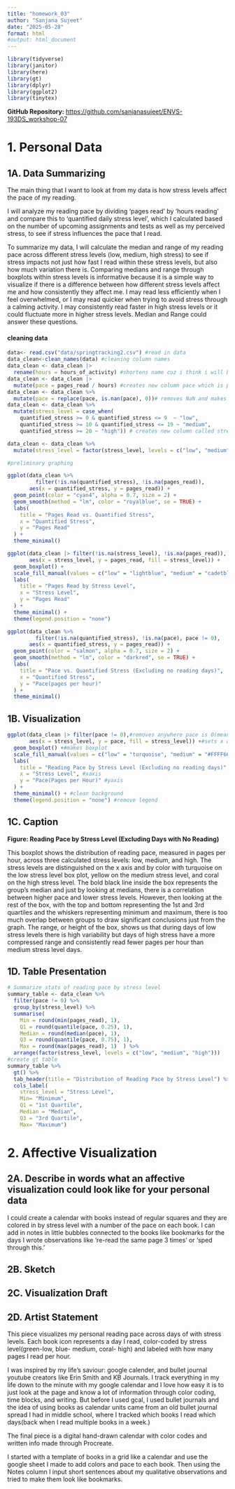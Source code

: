 ```yaml
---
title: "homework_03"
author: "Sanjana Sujeet"
date: "2025-05-28"
format: html
#output: html_document
---
```


```r
library(tidyverse)
library(janitor)
library(here)
library(gt)
library(dplyr)
library(ggplot2)
library(tinytex)
```


**GitHub Repository:** [https://github.com/sanjanasujeet/ENVS-193DS_workshop-07](https://github.com/sanjanasujeet/ENVS-193DS_workshop-07)

# 1. Personal Data
## 1A. Data Summarizing

The main thing that I want to look at from my data is how stress levels affect the pace of my reading.  

I will analyze my reading pace by dividing 'pages read' by 'hours reading' and compare this to 'quantified daily stress level', which I calculated based on the number of upcoming assignments and tests as well as my perceived stress, to see if stress influences the pace that I read.

To summarize my data, I will calculate the median and range of my reading pace across different stress levels (low, medium, high stress) to see if stress impacts not just how fast I read within these stress levels, but also how much variation there is. Comparing medians and range through boxplots within stress levels is informative because it is a simple way to visualize if there is a difference between how different stress levels affect me and how consistently they affect me. I may read less efficiently when I feel overwhelmed, or I may read quicker when trying to avoid stress through a calming activity. I may consistently read faster in high stress levels or it could fluctuate more in higher stress levels. Median and Range could answer these questions.

#### cleaning data

```r
data<- read.csv("data/springtracking2.csv") #read in data
data_clean<-clean_names(data) #cleaning column names
data_clean <- data_clean |> 
  rename(hours = hours_of_activity) #shortens name cuz i think i will be using it often
data_clean <- data_clean |> 
  mutate(pace = pages_read / hours) #creates new column pace which is pages/min
data_clean <- data_clean %>%
  mutate(pace = replace(pace, is.nan(pace), 0))# removes NaN and makes them 0 instead(this was a calculation issue)
data_clean <- data_clean %>%
  mutate(stress_level = case_when(
    quantified_stress >= 0 & quantified_stress <= 9  ~ "low",
    quantified_stress >= 10 & quantified_stress <= 19 ~ "medium",
    quantified_stress >= 20 ~ "high")) # creates new column called stress_level and takes quantified stress levels and makes 3 levels out of it

data_clean <- data_clean %>%
  mutate(stress_level = factor(stress_level, levels = c("low", "medium", "high"))) # orders the levels

```


```r
#preliminary graphing

ggplot(data_clean %>% 
         filter(!is.na(quantified_stress), !is.na(pages_read)),
       aes(x = quantified_stress, y = pages_read)) +
  geom_point(color = "cyan4", alpha = 0.7, size = 2) +
  geom_smooth(method = "lm", color = "royalblue", se = TRUE) +
  labs(
    title = "Pages Read vs. Quantified Stress",
    x = "Quantified Stress",
    y = "Pages Read"
  ) +
  theme_minimal()

```

```r
ggplot(data_clean |> filter(!is.na(stress_level), !is.na(pages_read)),
       aes(x = stress_level, y = pages_read, fill = stress_level)) +
  geom_boxplot() +
  scale_fill_manual(values = c("low" = "lightblue", "medium" = "cadetblue", "high" = "cyan4")) +
  labs(
    title = "Pages Read by Stress Level",
    x = "Stress Level",
    y = "Pages Read"
  ) +
  theme_minimal() +
  theme(legend.position = "none")

```

```r
ggplot(data_clean %>% 
         filter(!is.na(quantified_stress), !is.na(pace), pace != 0),
       aes(x = quantified_stress, y = pages_read)) +
  geom_point(color = "salmon", alpha = 0.7, size = 2) +
  geom_smooth(method = "lm", color = "darkred", se = TRUE) +
  labs(
    title = "Pace vs. Quantified Stress (Excluding no reading days)",
    x = "Quantified Stress",
    y = "Pace(pages per hour)"
  ) +
  theme_minimal()

```

## 1B. Visualization

```r
ggplot(data_clean |> filter(pace != 0),#removes anywhere pace is 0(meaning i didnt read that day)
       aes(x = stress_level, y = pace, fill = stress_level)) +#sets x and y and colors based on stress level
  geom_boxplot() +#makes boxplot
  scale_fill_manual(values = c("low" = "turquoise", "medium" = "#FFFF66", "high" = "coral")) +#manually inputs colors
  labs(
    title = "Reading Pace by Stress Level (Excluding no reading days)", #title
    x = "Stress Level", #xaxis
    y = "Pace(Pages per Hour)" #yaxis
  ) +
  theme_minimal() + #clean background
  theme(legend.position = "none") #remove legend
```

## 1C. Caption
**Figure: Reading Pace by Stress Level (Excluding Days with No Reading)**

This boxplot shows the distribution of reading pace, measured in pages per hour, across three calculated stress levels: low, medium, and high. The stress levels are distinguished on the x axis and by color with turquoise on the low stress level box plot, yellow on the medium stress level, and coral on the high stress level. The bold black line inside the box represents the group's median and just by looking at medians, there is a correlation between higher pace and lower stress levels. However, then looking at the rest of the box, with the top and bottom representing the 1st and 3rd quartiles and the whiskers representing minimum and maximum, there is too much overlap between groups to draw significant conclusions just from the graph. The range, or height of the box, shows us that during days of low stress levels there is high variability but days of high stress have a more compressed range and consistently read fewer pages per hour than medium stress level days. 

## 1D. Table Presentation
```r
# Summarize stats of reading pace by stress level
summary_table <- data_clean %>%
  filter(pace != 0) %>%
  group_by(stress_level) %>%
  summarise(
    Min = round(min(pages_read), 1),
    Q1 = round(quantile(pace, 0.25), 1),
    Median = round(median(pace), 1),
    Q3 = round(quantile(pace, 0.75), 1),
    Max = round(max(pages_read), 1)  ) %>%
  arrange(factor(stress_level, levels = c("low", "medium", "high")))
#create gt table
summary_table %>%
  gt() %>%
  tab_header(title = "Distribution of Reading Pace by Stress Level") %>%
  cols_label(
    stress_level = "Stress Level",
    Min= "Minimum",
    Q1 = "1st Quartile",
    Median = "Median",
    Q3 = "3rd Quartile",
    Max= "Maximum")

```

# 2. Affective Visualization
## 2A. Describe in words what an affective visualization could look like for your personal data

I could create a calendar with books instead of regular squares and they are colored in by stress level with a number of the pace on each book. I can add in notes in little bubbles connected to the books like bookmarks for the days I wrote observations like 're-read the same page 3 times' or 'sped through this.'

## 2B. Sketch

## 2C. Visualization Draft

## 2D. Artist Statement

This piece visualizes my personal reading pace across days of with stress levels. Each book icon represents a day I read, color-coded by stress level(green-low, blue- medium, coral- high) and labeled with how many pages I read per hour.

I was inspired by my life's saviour: google calender, and bullet journal youtube creators like Erin Smith and KB Journals. I track everything in my life down to the minute with my google calendar and I love how easy it is to just look at the page and know a lot of information through color coding, time blocks, and writing. But before I used gcal, I used bullet journals and the idea of using books as calendar units came from an old bullet journal spread I had in middle school, where I tracked which books I read which days(back when I read multiple books in a week.)

The final piece is a digital hand-drawn calendar with color codes and written info made through Procreate.

I started with a template of books in a grid like a calendar and use the google sheet I made to add colors and pace to each book. Then using the Notes column I input short sentences about my qualitative observations and tried to make them look like bookmarks. 










